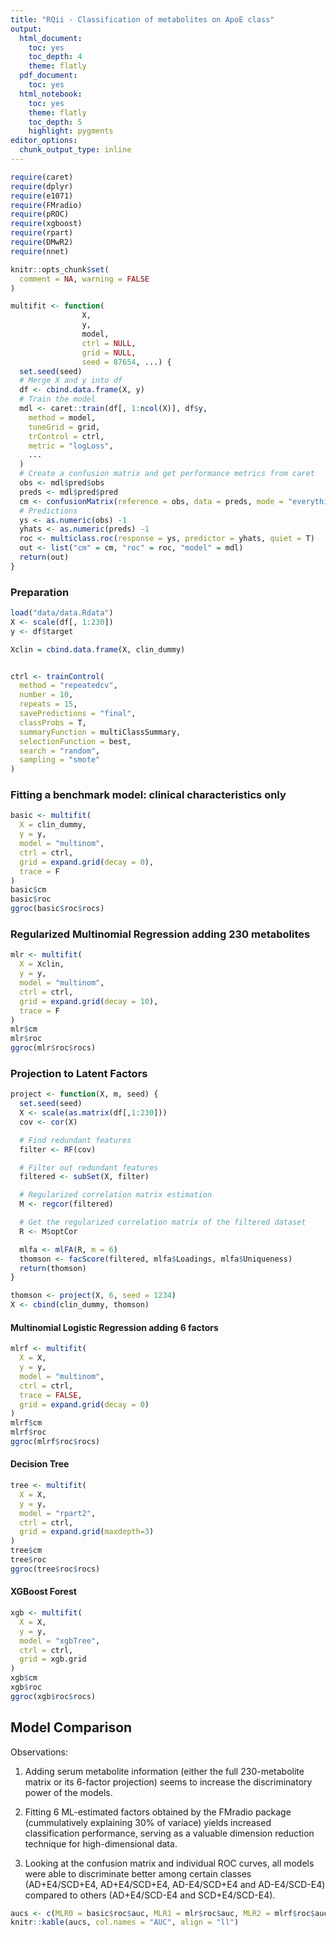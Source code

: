 ```yaml
---
title: "RQii - Classification of metabolites on ApoE class"
output:
  html_document: 
    toc: yes
    toc_depth: 4
    theme: flatly
  pdf_document:
    toc: yes
  html_notebook: 
    toc: yes
    theme: flatly
    toc_depth: 5
    highlight: pygments
editor_options:
  chunk_output_type: inline
---
```


```r
require(caret)
require(dplyr)
require(e1071)
require(FMradio)
require(pROC)
require(xgboost)
require(rpart)
require(DMwR2)
require(nnet)
```
```r
knitr::opts_chunk$set(
  comment = NA, warning = FALSE
)
```
```r
multifit <- function(
                X,
                y,
                model,
                ctrl = NULL,
                grid = NULL,
                seed = 87654, ...) {
  set.seed(seed)
  # Merge X and y into df
  df <- cbind.data.frame(X, y)
  # Train the model
  mdl <- caret::train(df[, 1:ncol(X)], df$y,
    method = model,
    tuneGrid = grid,
    trControl = ctrl,
    metric = "logLoss",
    ...
  )
  # Create a confusion matrix and get performance metrics from caret
  obs <- mdl$pred$obs
  preds <- mdl$pred$pred
  cm <- confusionMatrix(reference = obs, data = preds, mode = "everything")
  # Predictions
  ys <- as.numeric(obs) -1
  yhats <- as.numeric(preds) -1
  roc <- multiclass.roc(response = ys, predictor = yhats, quiet = T)
  out <- list("cm" = cm, "roc" = roc, "model" = mdl)
  return(out)
}
```

### Preparation
```r
load("data/data.Rdata")
X <- scale(df[, 1:230])
y <- df$target

Xclin = cbind.data.frame(X, clin_dummy)


ctrl <- trainControl(
  method = "repeatedcv",
  number = 10,
  repeats = 15,
  savePredictions = "final",
  classProbs = T,
  summaryFunction = multiClassSummary,
  selectionFunction = best,
  search = "random",
  sampling = "smote"
)
```

### Fitting a benchmark model: clinical characteristics only

```r
basic <- multifit(
  X = clin_dummy,
  y = y,
  model = "multinom",
  ctrl = ctrl,
  grid = expand.grid(decay = 0),
  trace = F
)
basic$cm
basic$roc
ggroc(basic$roc$rocs)
```

### Regularized Multinomial Regression adding 230 metabolites

```r
mlr <- multifit(
  X = Xclin,
  y = y,
  model = "multinom",
  ctrl = ctrl,
  grid = expand.grid(decay = 10),
  trace = F
)
mlr$cm
mlr$roc
ggroc(mlr$roc$rocs)
```

### Projection to Latent Factors

```r
project <- function(X, m, seed) {
  set.seed(seed)
  X <- scale(as.matrix(df[,1:230]))
  cov <- cor(X)

  # Find redundant features
  filter <- RF(cov)

  # Filter out redundant features
  filtered <- subSet(X, filter)

  # Regularized correlation matrix estimation
  M <- regcor(filtered)

  # Get the regularized correlation matrix of the filtered dataset
  R <- M$optCor

  mlfa <- mlFA(R, m = 6)
  thomson <- facScore(filtered, mlfa$Loadings, mlfa$Uniqueness)
  return(thomson)
}
```

```r
thomson <- project(X, 6, seed = 1234)
X <- cbind(clin_dummy, thomson)
```

#### Multinomial Logistic Regression adding 6 factors
```r
mlrf <- multifit(
  X = X,
  y = y,
  model = "multinom",
  ctrl = ctrl,
  trace = FALSE,
  grid = expand.grid(decay = 0)
)
mlrf$cm
mlrf$roc
ggroc(mlrf$roc$rocs)
```

#### Decision Tree

```r
tree <- multifit(
  X = X,
  y = y,
  model = "rpart2",
  ctrl = ctrl,
  grid = expand.grid(maxdepth=3)
)
tree$cm
tree$roc
ggroc(tree$roc$rocs)
```

#### XGBoost Forest

```r
xgb <- multifit(
  X = X,
  y = y,
  model = "xgbTree",
  ctrl = ctrl,
  grid = xgb.grid
)
xgb$cm
xgb$roc
ggroc(xgb$roc$rocs)
```
## Model Comparison
Observations:


1. Adding serum metabolite information (either the full 230-metabolite matrix or its 6-factor projection) seems to increase the discriminatory power of the models.  


2. Fitting 6 ML-estimated factors obtained by the FMradio package (cummulatively explaining 30% of variace) yields increased classification performance, serving as a valuable dimension reduction technique for high-dimensional data.


3. Looking at the confusion matrix and individual ROC curves, all models were able to discriminate better among certain classes (AD+E4/SCD+E4, AD+E4/SCD+E4, AD-E4/SCD+E4 and AD-E4/SCD-E4) compared to others (AD+E4/SCD-E4 and SCD+E4/SCD-E4).

```r
aucs <- c(MLR0 = basic$roc$auc, MLR1 = mlr$roc$auc, MLR2 = mlrf$roc$auc, TREE = tree$roc$auc, XGB = xgb$roc$auc)
knitr::kable(aucs, col.names = "AUC", align = "ll")
```